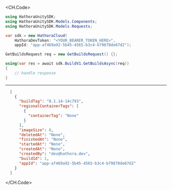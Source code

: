 
<CH.Code>
```csharp GetBuilds.cs
using HathoraUnitySDK;
using HathoraUnitySDK.Models.Components;
using HathoraUnitySDK.Models.Requests;

var sdk = new HathoraCloud(
    HathoraDevToken: "<YOUR_BEARER_TOKEN_HERE>",
    appId: "app-af469a92-5b45-4565-b3c4-b79878de67d2");

GetBuildsRequest req = new GetBuildsRequest() {};

using(var res = await sdk.BuildV1.GetBuildsAsync(req))
{
    // handle response
}
```
---

```json Example Response
  [
    {
      "buildTag": "0.1.14-14c793",
      "regionalContainerTags": [
        {
          "containerTag": "None"
        }
      ],
      "imageSize": 0,
      "deletedAt": "None",
      "finishedAt": "None",
      "startedAt": "None",
      "createdAt": "None",
      "createdBy": "dev@hathora.dev",
      "buildId": 1,
      "appId": "app-af469a92-5b45-4565-b3c4-b79878de67d2"
    }
  ]
```
</CH.Code>
